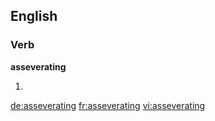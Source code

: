 
==English==

===Verb===
'''asseverating'''

# {{present participle of|asseverate}}

[[de:asseverating]]
[[fr:asseverating]]
[[vi:asseverating]]